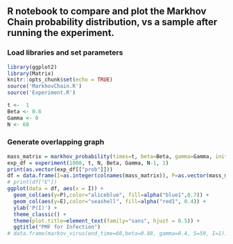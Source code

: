 ## R notebook to compare and plot the Markhov Chain probability distribution, vs a sample after running the experiment.
### Load libraries and set parameters
```r
library(ggplot2)
library(Matrix)
knitr::opts_chunk$set(echo = TRUE)
source('MarkhovChain.R')
source('Experiment.R')

t <-  1
Beta <- 0.6
Gamma <- 0
N <- 60
```
### Generate overlapping graph
```r
mass_matrix = markhov_probability(times=t, beta=Beta, gamma=Gamma, initial_S=N-1, initial_I=1, immunity=TRUE)
exp_df = experiment(1000, t, N, Beta, Gamma, N-1, 1)
print(as.vector(exp_df[["prob"]]))
df = data.frame(I=as.integer(colnames(mass_matrix)), P=as.vector(mass_matrix), E=as.vector(exp_df[["prob"]]))
# print(df["E"])
ggplot(data = df, aes(x = I)) + 
  geom_col(aes(y=P),color="aliceblue", fill=alpha("blue1",0.7)) + 
  geom_col(aes(y=E),color="seashell", fill=alpha("red1", 0.4)) +
  ylab('P(I)') +
  theme_classic() +
  theme(plot.title=element_text(family="sans", hjust = 0.5)) +
  ggtitle("PMF for Infection")
# data.frame(markov_virus(end_time=60,beta=0.88, gamma=0.4, S=59, I=1))
```